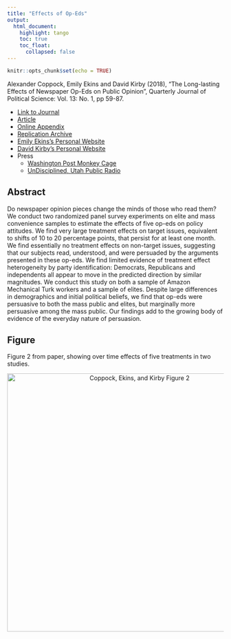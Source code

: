 ```yaml
---
title: "Effects of Op-Eds"
output: 
  html_document:
    highlight: tango
    toc: true
    toc_float:
      collapsed: false
---
```


```r
knitr::opts_chunk$set(echo = TRUE)
```

Alexander Coppock, Emily Ekins and David Kirby (2018), "The Long-lasting Effects of Newspaper Op-Eds on Public Opinion", Quarterly Journal of Political Science: Vol. 13: No. 1, pp 59-87.

- [Link to Journal](https://www.nowpublishers.com/article/Details/QJPS-16112)
- [Article](papers/CEK_opeds.pdf)
- [Online Appendix](papers/CEK_opeds_appendix.pdf)
- [Replication Archive](https://doi.org/10.7910/DVN/3KBCJF)
- [Emily Ekins's Personal Website](https://www.cato.org/people/emily-ekins)
- [David Kirby's Personal Website](https://www.cato.org/people/david-kirby)
- Press
    - [Washington Post Monkey Cage](https://www.washingtonpost.com/news/monkey-cage/wp/2018/05/12/this-column-will-probably-change-your-mind-and-so-will-others/?utm_term=.44bb56e5670c)
    - [UnDisciplined, Utah Public Radio](http://www.upr.org/post/undisciplined-political-scientist-and-photovoltaic-engineer)

## Abstract

Do newspaper opinion pieces change the minds of those who read them? We conduct two randomized panel survey experiments on elite and mass convenience samples to estimate the effects of five op-eds on policy attitudes. We find very large treatment effects on target issues, equivalent to shifts of 10 to 20 percentage points, that persist for at least one month. We find essentially no treatment effects on non-target issues, suggesting that our subjects read, understood, and were persuaded by the arguments presented in these op-eds. We find limited evidence of treatment effect heterogeneity by party identification: Democrats, Republicans and independents all appear to move in the predicted direction by similar magnitudes. We conduct this study on both a sample of Amazon Mechanical Turk workers and a sample of elites. Despite large differences in demographics and initial political beliefs, we find that op-eds were persuasive to both the mass public and elites, but marginally more persuasive among the mass public. Our findings add to the growing body of evidence of the everyday nature of persuasion.

## Figure

Figure 2 from paper, showing over time effects of five treatments in two studies.

<center><img src="Images/CEK_opeds_fig.png" alt="Coppock, Ekins, and Kirby Figure 2" width="600"></center>

